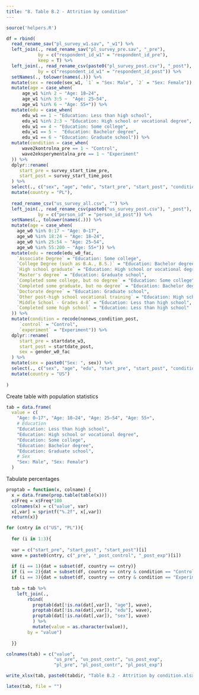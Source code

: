 ```yaml
---
title: "8. Table B.2 - Attrition by condition"
---
```



```r
source('helpers.R')

df = rbind(
  read_rename_sav("pl_survey_w1.sav", "_w1") %>% 
  left_join(., read_rename_sav("pl_survey_pre.sav", "_pre"), 
            by = c("respondent_id_w1" = "respondent_id_pre"), 
            keep = T) %>%
  left_join(., read_rename_csv(paste0("pl_survey_post.csv"), "_post"), 
            by = c("respondent_id_w1" = "respondent_id_post")) %>%
  setNames(., tolower(names(.))) %>% 
  mutate(sex = recode(sex_w1, `1` = "Sex: Male", `2` = "Sex: Female")) %>%
  mutate(age = case_when(
      age_w1 %in% 2 ~ "Age: 18–24",
      age_w1 %in% 3:5 ~  "Age: 25–54",
      age_w1 %in% 6 ~ "Age: 55+")) %>% 
  mutate(edu = case_when(
      edu_w1 == 1 ~ "Education: Less than high school",
      edu_w1 %in% 2:3 ~ "Education: High school or vocational degree", 
      edu_w1 == 4 ~ "Education: Some college",
      edu_w1 == 5 ~  "Education: Bachelor degree",
      edu_w1 == 6 ~ "Education: Graduate school")) %>%
  mutate(condition = case_when(
      wave2kontrolna_pre == 1 ~ "Control",
      wave2eksperymentalna_pre == 1 ~ "Experiment"
  )) %>% 
  dplyr::rename(
     start_pre = survey_start_time_pre, 
     start_post = survey_start_time_post
  ) %>% 
  select(., c("sex", "age", "edu", "start_pre", "start_post", "condition")) %>% 
  mutate(country = "PL"),
  
  read_rename_csv("us_survey_all.csv", "") %>% 
  left_join(., read_rename_csv(paste0("us_survey_post.csv"), "_post"), 
            by = c("person_id" = "person_id_post")) %>%
  setNames(., tolower(names(.))) %>% 
  mutate(age = case_when(
    age_w0 %in% 0:17 ~ "Age: 0–17",
    age_w0 %in% 18:24 ~ "Age: 18–24",
    age_w0 %in% 25:54 ~ "Age: 25–54",
    age_w0 %in% 55:200 ~ "Age: 55+")) %>% 
  mutate(edu = recode(edu_w0_fac, 
    `Associate Degree` = "Education: Some college", 
    `College Degree (such as B.A., B.S.)` = "Education: Bachelor degree", 
    `High school graduate` = "Education: High school or vocational degree", 
    `Master's degree` = "Education: Graduate school", 
    `Completed some college, but no degree` = "Education: Some college", 
    `Completed some graduate, but no degree` = "Education: Bachelor degree", 
    `Doctorate degree` = "Education: Graduate school", 
    `Other post-high school vocational training` = "Education: High school", 
    `Middle School - Grades 4-8` = "Education: Less than high school", 
    `Completed some high school` = "Education: Less than high school"
  )) %>% 
  mutate(condition = recode(nonews_condition_post, 
     `control` = "Control",
     `experiment` = "Experiment")) %>%
  dplyr::rename(
     start_pre = startdate_w3, 
     start_post = startdate_post, 
     sex = gender_w0_fac
  ) %>% 
  mutate(sex = paste0("Sex: ", sex)) %>%
  select(., c("sex", "age", "edu", "start_pre", "start_post", "condition")) %>% 
  mutate(country = "US")
  
)
```

Create table with population statistics
```r
tab = data.frame(
  value = c(
    "Age: 0–17", "Age: 18–24", "Age: 25–54", "Age: 55+", 
    # Education
    "Education: Less than high school", 
    "Education: High school or vocational degree",
    "Education: Some college", 
    "Education: Bachelor degree",
    "Education: Graduate school",
    # Sex
    "Sex: Male", "Sex: Female")
  )
```

Tabulate percentages
```r
proptab = function(x, colname) {
  x = data.frame(prop.table(table(x)))
  x$Freq = x$Freq*100
  colnames(x) = c("value", var)
  x[,var] = sprintf("%.2f", x[,var])
  return(x)}

for (cntry in c("US", "PL")){
  
  for (i in 1:3){
  
  var = c("start_pre", "start_post", "start_post")[i]
  wave = paste0(cntry, c("_pre", "_post_control", "_post_exp")[i])
  
  if (i == 1){dat = subset(df, country == cntry)} 
  if (i == 2){dat = subset(df, country == cntry & condition == "Control")}
  if (i == 3){dat = subset(df, country == cntry & condition == "Experiment")}
  
  tab = tab %>% 
    left_join(.,
        rbind(
          proptab(dat[!is.na(dat[,var]), "age"], wave), 
          proptab(dat[!is.na(dat[,var]), "edu"], wave),
          proptab(dat[!is.na(dat[,var]), "sex"], wave)
          ) %>%
          mutate(value = as.character(value)),
        by = "value") 
  
  }}

colnames(tab) = c("value", 
                  "us_pre", "us_post_contr", "us_post_exp", 
                  "pl_pre", "pl_post_contr", "pl_post_exp")

write_xlsx(tab, paste0(tabdir, "Table B.2 - Attrition by condition.xlsx"))
```

```r
latex(tab, file = "")
```


